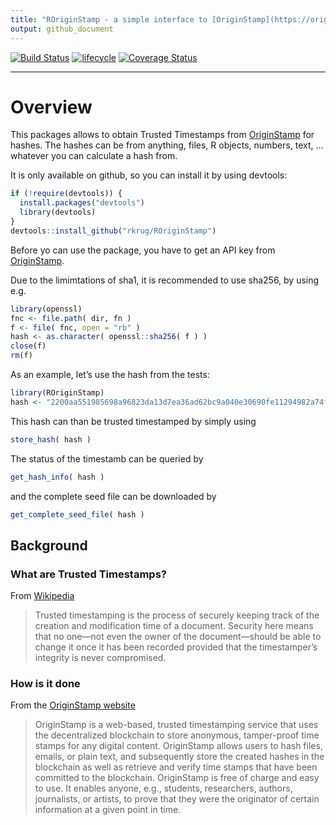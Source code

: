 ```yaml
---
title: "ROriginStamp - a simple interface to [OriginStamp](https://originstamp.org/)"
output: github_document
---
```

<!-- README.md is generated from README.Rmd. Please edit that file -->
[![Build Status](https://travis-ci.org/rkrug/ROriginStamp.svg?branch=master)](https://travis-ci.org/rkrug/ROriginStamp)
[![lifecycle](https://img.shields.io/badge/lifecycle-maturing-orange.svg)](https://www.tidyverse.org/lifecycle/#maturing)
[![Coverage Status](https://img.shields.io/codecov/c/github/rkrug/ROriginStamp/master.svg)](https://codecov.io/github/rkrug/ROriginStamp?branch=master)

<!-- [![Inline docs](http://inch-ci.org/github/rkrug/ROriginStamp.svg?branch=master)](http://inch-ci.org/github/rkrug/ROriginStamp) -->


-------

# Overview
This packages allows to obtain Trusted Timestamps from [OriginStamp](https://originstamp.org) for hashes. The hashes can be from anything, files, R objects, numbers, text, ... whatever you can calculate a hash from.

It is only available on github, so you can install it by using devtools:

```r
if (!require(devtools)) {
  install.packages("devtools")
  library(devtools)
}
devtools::install_github("rkrug/ROriginStamp")
```

Before yo can use the package, you have to get an API key from [OriginStamp]().

Due to the limimtations of sha1, it is recommended to use sha256, by using e.g. 

```r
library(openssl)
fnc <- file.path( dir, fn )
f <- file( fnc, open = "rb" )
hash <- as.character( openssl::sha256( f ) )
close(f)
rm(f)
```

As an example, let's use the hash from the tests:
```r
library(ROriginStamp)
hash <- "2200aa551985698a96823da13d7ea36ad62bc9a040e30690fe11294982a74f21"
```

This hash can than be trusted timestamped by simply using

```r
store_hash( hash )
```

The status of the timestamb can be queried by

```r
get_hash_info( hash )
```

and the complete seed file can be downloaded by

```r
get_complete_seed_file( hash )
```

## Background

### What are Trusted Timestamps?

From [Wikipedia](https://en.wikipedia.org/wiki/Trusted_timestamping)

> Trusted timestamping is the process of securely keeping track of the creation and modification time of a document. Security here means that no one—not even the owner of the document—should be able to change it once it has been recorded provided that the timestamper's integrity is never compromised.

### How is it done

From the [OriginStamp website](https://originstamp.org/home)

> OriginStamp is a web-based, trusted timestamping service that uses the decentralized blockchain to store anonymous, tamper-proof time stamps for any digital content. OriginStamp allows users to hash files, emails, or plain text, and subsequently store the created hashes in the blockchain as well as retrieve and verify time stamps that have been committed to the blockchain. OriginStamp is free of charge and easy to use. It enables anyone, e.g., students, researchers, authors, journalists, or artists, to prove that they were the originator of certain information at a given point in time.


